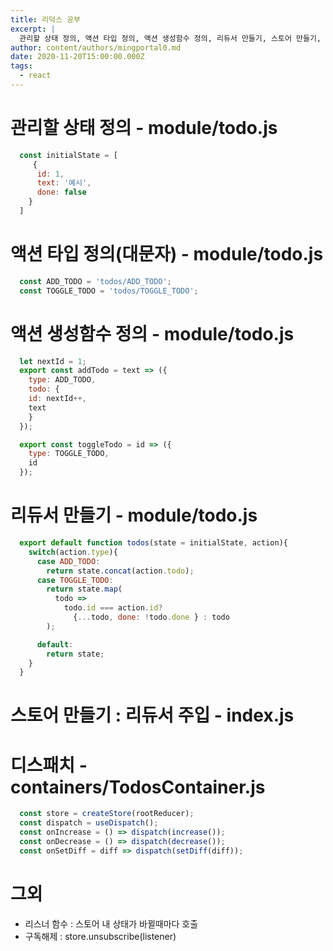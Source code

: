 ```yaml
---
title: 리덕스 공부
excerpt: |
  관리할 상태 정의, 액션 타입 정의, 액션 생성함수 정의, 리듀서 만들기, 스토어 만들기, 리듀서 주입, 디스패치
author: content/authors/mingportal0.md
date: 2020-11-20T15:00:00.000Z
tags:
  - react
---
```


# 관리할 상태 정의 - module/todo.js

```javascript
  const initialState = [
     {
      id: 1,
      text: '예시',
      done: false
    }
  ]
```

# 액션 타입 정의(대문자) - module/todo.js

```javascript
  const ADD_TODO = 'todos/ADD_TODO';
  const TOGGLE_TODO = 'todos/TOGGLE_TODO';
```

# 액션 생성함수 정의 - module/todo.js

```javascript
  let nextId = 1;
  export const addTodo = text => ({ 
    type: ADD_TODO,
    todo: {
    id: nextId++,
    text
    }
  });

  export const toggleTodo = id => ({ 
    type: TOGGLE_TODO,
    id
  });
```

# 리듀서 만들기 - module/todo.js

```javascript
  export default function todos(state = initialState, action){
    switch(action.type){
      case ADD_TODO:
        return state.concat(action.todo);
      case TOGGLE_TODO:
        return state.map(
          todo =>
            todo.id === action.id?
              {...todo, done: !todo.done } : todo
        );

      default:
        return state;
    }
  }
```

# 스토어 만들기 : 리듀서 주입 - index.js

# 디스패치 -  containers/TodosContainer.js

```javascript
  const store = createStore(rootReducer);
  const dispatch = useDispatch();
  const onIncrease = () => dispatch(increase());
  const onDecrease = () => dispatch(decrease());
  const onSetDiff = diff => dispatch(setDiff(diff));
```

# 그외

* 리스너 함수 :  스토어 내 상태가 바뀔때마다 호출
* 구독해제 : store.unsubscribe(listener)
